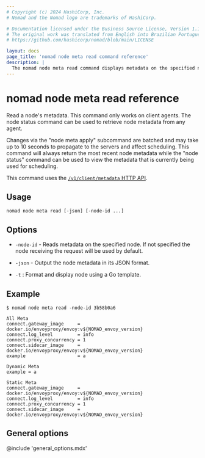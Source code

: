 ```yaml
---
# Copyright (c) 2024 HashiCorp, Inc.
# Nomad and the Nomad logo are trademarks of HashiCorp.

# Documentation licensed under the Business Source License, Version 1.1.
# The original work was translated from English into Brazilian Portuguese.
# https://github.com/hashicorp/nomad/blob/main/LICENSE

layout: docs
page_title: 'nomad node meta read command reference'
description: |
  The nomad node meta read command displays metadata on the specified node.
---
```


# nomad node meta read reference

Read a node's metadata. This command only works on client agents. The node
status command can be used to retrieve node metadata from any agent.

Changes via the "node meta apply" subcommand are batched and may take up to
10 seconds to propagate to the servers and affect scheduling. This command
will always return the most recent node metadata while the "node status"
command can be used to view the metadata that is currently being used for
scheduling.

This command uses the [`/v1/client/metadata` HTTP API][api].

## Usage

```plaintext
nomad node meta read [-json] [-node-id ...]
```

## Options

- `-node-id` - Reads metadata on the specified node. If not specified the
  node receiving the request will be used by default.

- `-json` - Output the node metadata in its JSON format.

- `-t` : Format and display node using a Go template.

## Example

```shell-session
$ nomad node meta read -node-id 3b58b0a6

All Meta
connect.gateway_image     = docker.io/envoyproxy/envoy:v${NOMAD_envoy_version}
connect.log_level         = info
connect.proxy_concurrency = 1
connect.sidecar_image     = docker.io/envoyproxy/envoy:v${NOMAD_envoy_version}
example                   = a

Dynamic Meta
example = a

Static Meta
connect.gateway_image     = docker.io/envoyproxy/envoy:v${NOMAD_envoy_version}
connect.log_level         = info
connect.proxy_concurrency = 1
connect.sidecar_image     = docker.io/envoyproxy/envoy:v${NOMAD_envoy_version}
```

## General options

@include 'general_options.mdx'

[api]: /nomad/api-docs/client#update-dynamic-node-metadata
